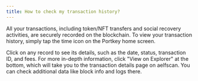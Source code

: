 ```yaml
---
title: How to check my transaction history?
---
```


All your transactions, including token/NFT transfers and social recovery activities, are securely recorded on the blockchain. To view your transaction history, simply tap the time icon on the Portkey home screen.

Click on any record to see its details, such as the date, status, transaction ID, and fees. For more in-depth information, click "View on Explorer" at the bottom, which will take you to the transaction details page on aelfscan. You can check additional data like block info and logs there.
